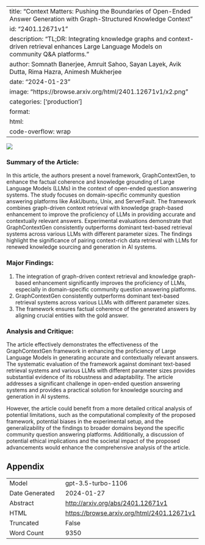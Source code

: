 
---
title: "Context Matters: Pushing the Boundaries of Open-Ended Answer Generation with Graph-Structured Knowledge Context"
id: "2401.12671v1"
description: "TL;DR: Integrating knowledge graphs and context-driven retrieval enhances Large Language Models on community Q&A platforms."
author: Somnath Banerjee, Amruit Sahoo, Sayan Layek, Avik Dutta, Rima Hazra, Animesh Mukherjee
date: "2024-01-23"
image: "https://browse.arxiv.org/html/2401.12671v1/x2.png"
categories: ['production']
format:
  html:
    code-overflow: wrap
---

![](https://browse.arxiv.org/html/2401.12671v1/x2.png)

### Summary of the Article:

In this article, the authors present a novel framework, GraphContextGen, to enhance the factual coherence and knowledge grounding of Large Language Models (LLMs) in the context of open-ended question answering systems. The study focuses on domain-specific community question answering platforms like AskUbuntu, Unix, and ServerFault. The framework combines graph-driven context retrieval with knowledge graph-based enhancement to improve the proficiency of LLMs in providing accurate and contextually relevant answers. Experimental evaluations demonstrate that GraphContextGen consistently outperforms dominant text-based retrieval systems across various LLMs with different parameter sizes. The findings highlight the significance of pairing context-rich data retrieval with LLMs for renewed knowledge sourcing and generation in AI systems.

### Major Findings:
1. The integration of graph-driven context retrieval and knowledge graph-based enhancement significantly improves the proficiency of LLMs, especially in domain-specific community question answering platforms.
2. GraphContextGen consistently outperforms dominant text-based retrieval systems across various LLMs with different parameter sizes.
3. The framework ensures factual coherence of the generated answers by aligning crucial entities with the gold answer.

### Analysis and Critique:

The article effectively demonstrates the effectiveness of the GraphContextGen framework in enhancing the proficiency of Large Language Models in generating accurate and contextually relevant answers. The systematic evaluation of the framework against dominant text-based retrieval systems and various LLMs with different parameter sizes provides substantial evidence of its robustness and adaptability. The article addresses a significant challenge in open-ended question answering systems and provides a practical solution for knowledge sourcing and generation in AI systems.

However, the article could benefit from a more detailed critical analysis of potential limitations, such as the computational complexity of the proposed framework, potential biases in the experimental setup, and the generalizability of the findings to broader domains beyond the specific community question answering platforms. Additionally, a discussion of potential ethical implications and the societal impact of the proposed advancements would enhance the comprehensive analysis of the article.

## Appendix

|          |          |
|----------|----------|
| Model     | gpt-3.5-turbo-1106       |
| Date Generated     | 2024-01-27       |
| Abstract | [http://arxiv.org/abs/2401.12671v1](http://arxiv.org/abs/2401.12671v1)        |
| HTML     | [https://browse.arxiv.org/html/2401.12671v1](https://browse.arxiv.org/html/2401.12671v1)       |
| Truncated       | False       |
| Word Count       | 9350       |